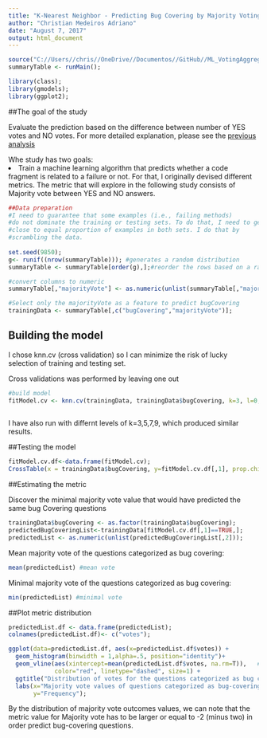 ```yaml
---
title: "K-Nearest Neighbor - Predicting Bug Covering by Majority Voting"
author: "Christian Medeiros Adriano"
date: "August 7, 2017"
output: html_document
---
```


```r
source("C://Users//chris//OneDrive//Documentos//GitHub//ML_VotingAggregation//aggregateAnswerOptionsPerQuestion.R");
summaryTable <- runMain();

library(class);
library(gmodels);
library(ggplot2);

```

##The goal of the study
<p>
Evaluate the prediction based on the difference between number of YES votes and NO votes. For more detailed explanation, please see the 
<a href="http://rpubs.com/christian_adriano/knn_cv_ranking_buggy_codefragments">previous analysis</a> </p>

<du>Whe study has two goals:
<li>
Train a machine learning algorithm that predicts whether a code fragment is related to a failure or not. For that, I originally devised different metrics. The metric that will explore in the following study consists of Majority vote between YES and NO answers.
</li>

</du>



```r
##Data preparation
#I need to guarantee that some examples (i.e., failing methods)
#do not dominate the training or testing sets. To do that, I need to get a 
#close to equal proportion of examples in both sets. I do that by 
#scrambling the data.
  
set.seed(9850);
g<- runif((nrow(summaryTable))); #generates a random distribution
summaryTable <- summaryTable[order(g),];#reorder the rows based on a random index

#convert columns to numeric
summaryTable[,"majorityVote"] <- as.numeric(unlist(summaryTable[,"majorityVote"])); 

#Select only the majorityVote as a feature to predict bugCovering
trainingData <- summaryTable[,c("bugCovering","majorityVote")];

```

## Building the model 
<p> I chose knn.cv (cross validation) so I can minimize the risk of lucky selection of training and testing set. 
<p> Cross validations was performed by leaving one out
```r
#build model
fitModel.cv <- knn.cv(trainingData, trainingData$bugCovering, k=3, l=0, prob = FALSE, use.all=TRUE);
 
```
<p> I have also run with differnt levels of  k=3,5,7,9, which produced similar results.

##Testing the model
```r
fitModel.cv.df<-data.frame(fitModel.cv);
CrossTable(x = trainingData$bugCovering, y=fitModel.cv.df[,1], prop.chisq = FALSE);
```

##Estimating the metric
<p>Discover the minimal majority vote value that would have predicted the same bug Covering questions</p>
```r
trainingData$bugCovering <- as.factor(trainingData$bugCovering);
predictedBugCoveringList<-trainingData[fitModel.cv.df[,1]==TRUE,];
predictedList <- as.numeric(unlist(predictedBugCoveringList[,2]));
```

<p>Mean majority vote of the questions categorized as bug covering:</p>
```r
mean(predictedList) #mean vote
```

<p>Minimal majority vote of the questions categorized as bug covering:</p>
```r
min(predictedList) #minimal vote
```

##Plot metric distribution
```r

predictedList.df <- data.frame(predictedList);
colnames(predictedList.df)<- c("votes");

ggplot(data=predictedList.df, aes(x=predictedList.df$votes)) +
  geom_histogram(binwidth = 1,alpha=.5, position="identity")+
  geom_vline(aes(xintercept=mean(predictedList.df$votes, na.rm=T)),   # Ignore NA values for mean
             color="red", linetype="dashed", size=1) +
  ggtitle("Distribution of votes for the questions categorized as bug covering.")+
  labs(x="Majority vote values of questions categorized as bug-covering. Mininal vote=-2, mean=3.36", 
       y="Frequency");

```
<p></p>

<p>By the distribution of majority vote outcomes values, we can note that the metric value for Majority vote has to be larger or equal to -2 (minus two) in order predict bug-covering questions.</p>

<br><br>
